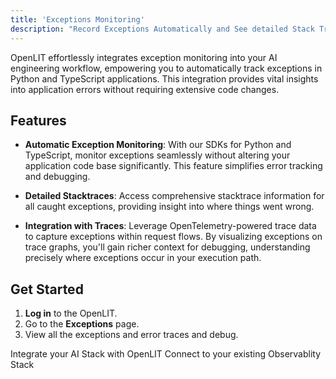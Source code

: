 ```yaml
---
title: 'Exceptions Monitoring'
description: "Record Exceptions Automatically and See detailed Stack Traces"
---
```


OpenLIT effortlessly integrates exception monitoring into your AI engineering workflow, empowering you to automatically track exceptions in Python and TypeScript applications. This integration provides vital insights into application errors without requiring extensive code changes.

## Features

- **Automatic Exception Monitoring**: With our SDKs for Python and TypeScript, monitor exceptions seamlessly without altering your application code base significantly. This feature simplifies error tracking and debugging.

- **Detailed Stacktraces**: Access comprehensive stacktrace information for all caught exceptions, providing insight into where things went wrong.

- **Integration with Traces**: Leverage OpenTelemetry-powered trace data to capture exceptions within request flows. By visualizing exceptions on trace graphs, you'll gain richer context for debugging, understanding precisely where exceptions occur in your execution path.

## Get Started

1. **Log in** to the OpenLIT.
2. Go to the **Exceptions** page.
3. View all the exceptions and error traces and debug.

<CardGroup cols={2}>
<Card title="Integrations" href="/latest/integrations/introduction" icon='circle-nodes'>
Integrate your AI Stack with OpenLIT 
</Card>
<Card title="Connections" href="/latest/connections/intro" icon='link'>
Connect to your existing Observablity Stack
</Card>
</CardGroup>
